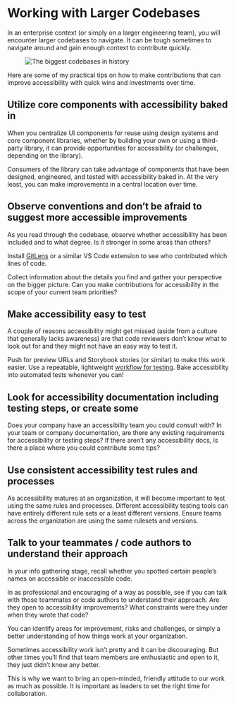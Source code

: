 # Working with Larger Codebases

In an enterprise context (or simply on a larger engineering team), you will encounter larger codebases to navigate. It can be tough sometimes to navigate around and gain enough context to contribute quickly.

<figure className="my-6">
    <img src="/large-codebases.png" alt="The biggest codebases in history
" />
</figure>

Here are some of my practical tips on how to make contributions that can improve accessibility with quick wins and investments over time.

## Utilize core components with accessibility baked in

When you centralize UI components for reuse using design systems and core component libraries, whether by building your own or using a third-party library, it can provide opportunities for accessibility (or challenges, depending on the library). 

Consumers of the library can take advantage of components that have been designed, engineered, and tested with accessibility baked in. At the very least, you can make improvements in a central location over time.

## Observe conventions and don’t be afraid to suggest more accessible improvements

As you read through the codebase, observe whether accessibility has been included and to what degree. Is it stronger in some areas than others?

Install [GitLens](https://marketplace.visualstudio.com/items?itemName=eamodio.gitlens) or a similar VS Code extension to see who contributed which lines of code.

Collect information about the details you find and gather your perspective on the bigger picture. Can you make contributions for accessibility in the scope of your current team priorities?

## Make accessibility easy to test

A couple of reasons accessibility might get missed (aside from a culture that generally lacks awareness) are that code reviewers don’t know what to look out for and they might not have an easy way to test it.

Push for preview URLs and Storybook stories (or similar) to make this work easier. Use a repeatable, lightweight [workflow for testing](/topics/accessible-uis/how-to-test-components/). Bake accessibility into automated tests whenever you can!

## Look for accessibility documentation including testing steps, or create some

Does your company have an accessibility team you could consult with? In your team or company documentation, are there any existing requirements for accessibility or testing steps? If there aren’t any accessibility docs, is there a place where you could contribute some tips?

## Use consistent accessibility test rules and processes

As accessibility matures at an organization, it will become important to test using the same rules and processes. Different accessibility testing tools can have entirely different rule sets or a least different versions. Ensure teams across the organization are using the same rulesets and versions.

## Talk to your teammates / code authors to understand their approach

In your info gathering stage, recall whether you spotted certain people’s names on accessible or inaccessible code.

In as professional and encouraging of a way as possible, see if you can talk with those teammates or code authors to understand their approach. Are they open to accessibility improvements? What constraints were they under when they wrote that code?

You can identify areas for improvement, risks and challenges, or simply a better understanding of how things work at your organization.

Sometimes accessibility work isn’t pretty and it can be discouraging. But other times you‘ll find that team members are enthusiastic and open to it, they just didn’t know any better.

This is why we want to bring an open-minded, friendly attitude to our work as much as possible. It is important as leaders to set the right time for collaboration.
